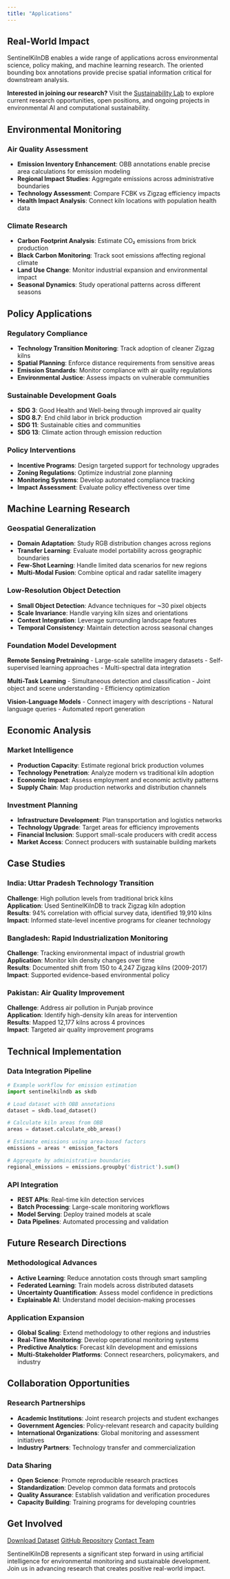 ```yaml
---
title: "Applications"
---
```


::: {.container}

## Real-World Impact

SentinelKilnDB enables a wide range of applications across environmental science, policy making, and machine learning research. The oriented bounding box annotations provide precise spatial information critical for downstream analysis.

**Interested in joining our research?** Visit the [Sustainability Lab](https://sustainability-lab.github.io/) to explore current research opportunities, open positions, and ongoing projects in environmental AI and computational sustainability.

## Environmental Monitoring

### Air Quality Assessment
- **Emission Inventory Enhancement**: OBB annotations enable precise area calculations for emission modeling
- **Regional Impact Studies**: Aggregate emissions across administrative boundaries  
- **Technology Assessment**: Compare FCBK vs Zigzag efficiency impacts
- **Health Impact Analysis**: Connect kiln locations with population health data

### Climate Research
- **Carbon Footprint Analysis**: Estimate CO₂ emissions from brick production
- **Black Carbon Monitoring**: Track soot emissions affecting regional climate
- **Land Use Change**: Monitor industrial expansion and environmental impact
- **Seasonal Dynamics**: Study operational patterns across different seasons

## Policy Applications

### Regulatory Compliance
- **Technology Transition Monitoring**: Track adoption of cleaner Zigzag kilns
- **Spatial Planning**: Enforce distance requirements from sensitive areas
- **Emission Standards**: Monitor compliance with air quality regulations
- **Environmental Justice**: Assess impacts on vulnerable communities

::: {.grid .grid-2}
::: {.card}
### Sustainable Development Goals
- **SDG 3**: Good Health and Well-being through improved air quality
- **SDG 8.7**: End child labor in brick production 
- **SDG 11**: Sustainable cities and communities
- **SDG 13**: Climate action through emission reduction
:::

::: {.card}
### Policy Interventions
- **Incentive Programs**: Design targeted support for technology upgrades
- **Zoning Regulations**: Optimize industrial zone planning
- **Monitoring Systems**: Develop automated compliance tracking
- **Impact Assessment**: Evaluate policy effectiveness over time
:::
:::

## Machine Learning Research

### Geospatial Generalization
- **Domain Adaptation**: Study RGB distribution changes across regions
- **Transfer Learning**: Evaluate model portability across geographic boundaries
- **Few-Shot Learning**: Handle limited data scenarios for new regions
- **Multi-Modal Fusion**: Combine optical and radar satellite imagery

### Low-Resolution Object Detection
- **Small Object Detection**: Advance techniques for ~30 pixel objects
- **Scale Invariance**: Handle varying kiln sizes and orientations
- **Context Integration**: Leverage surrounding landscape features
- **Temporal Consistency**: Maintain detection across seasonal changes

### Foundation Model Development
::: {.grid .grid-3}
::: {.card}
**Remote Sensing Pretraining**
- Large-scale satellite imagery datasets
- Self-supervised learning approaches
- Multi-spectral data integration
:::

::: {.card}
**Multi-Task Learning**
- Simultaneous detection and classification
- Joint object and scene understanding
- Efficiency optimization
:::

::: {.card}
**Vision-Language Models**
- Connect imagery with descriptions
- Natural language queries
- Automated report generation
:::
:::

## Economic Analysis

### Market Intelligence
- **Production Capacity**: Estimate regional brick production volumes
- **Technology Penetration**: Analyze modern vs traditional kiln adoption
- **Economic Impact**: Assess employment and economic activity patterns
- **Supply Chain**: Map production networks and distribution channels

### Investment Planning
- **Infrastructure Development**: Plan transportation and logistics networks
- **Technology Upgrade**: Target areas for efficiency improvements
- **Financial Inclusion**: Support small-scale producers with credit access
- **Market Access**: Connect producers with sustainable building markets

## Case Studies

### India: Uttar Pradesh Technology Transition
**Challenge**: High pollution levels from traditional brick kilns  
**Application**: Used SentinelKilnDB to track Zigzag kiln adoption  
**Results**: 94% correlation with official survey data, identified 19,910 kilns  
**Impact**: Informed state-level incentive programs for cleaner technology

### Bangladesh: Rapid Industrialization Monitoring
**Challenge**: Tracking environmental impact of industrial growth  
**Application**: Monitor kiln density changes over time  
**Results**: Documented shift from 150 to 4,247 Zigzag kilns (2009-2017)  
**Impact**: Supported evidence-based environmental policy

### Pakistan: Air Quality Improvement
**Challenge**: Address air pollution in Punjab province  
**Application**: Identify high-density kiln areas for intervention  
**Results**: Mapped 12,177 kilns across 4 provinces  
**Impact**: Targeted air quality improvement programs

## Technical Implementation

### Data Integration Pipeline
```python
# Example workflow for emission estimation
import sentinelkilndb as skdb

# Load dataset with OBB annotations
dataset = skdb.load_dataset()

# Calculate kiln areas from OBB
areas = dataset.calculate_obb_areas()

# Estimate emissions using area-based factors
emissions = areas * emission_factors

# Aggregate by administrative boundaries
regional_emissions = emissions.groupby('district').sum()
```

### API Integration
- **REST APIs**: Real-time kiln detection services
- **Batch Processing**: Large-scale monitoring workflows  
- **Model Serving**: Deploy trained models at scale
- **Data Pipelines**: Automated processing and validation

## Future Research Directions

### Methodological Advances
- **Active Learning**: Reduce annotation costs through smart sampling
- **Federated Learning**: Train models across distributed datasets
- **Uncertainty Quantification**: Assess model confidence in predictions
- **Explainable AI**: Understand model decision-making processes

### Application Expansion
- **Global Scaling**: Extend methodology to other regions and industries
- **Real-Time Monitoring**: Develop operational monitoring systems
- **Predictive Analytics**: Forecast kiln development and emissions
- **Multi-Stakeholder Platforms**: Connect researchers, policymakers, and industry

## Collaboration Opportunities

### Research Partnerships
- **Academic Institutions**: Joint research projects and student exchanges
- **Government Agencies**: Policy-relevant research and capacity building
- **International Organizations**: Global monitoring and assessment initiatives
- **Industry Partners**: Technology transfer and commercialization

### Data Sharing
- **Open Science**: Promote reproducible research practices
- **Standardization**: Develop common data formats and protocols
- **Quality Assurance**: Establish validation and verification procedures
- **Capacity Building**: Training programs for developing countries

## Get Involved

::: {.btn-group}
[Download Dataset](https://kaggle.com/datasets/3eb8e7201b14b158ed841718cb777c5b94a6a6375aaa8499c7376ec831f8d879){.btn}
[GitHub Repository](https://github.com/rishabh-mondal/NeurIPS_2025){.btn}
[Contact Team](mailto:nipun.batra@iitgn.ac.in){.btn}
:::

SentinelKilnDB represents a significant step forward in using artificial intelligence for environmental monitoring and sustainable development. Join us in advancing research that creates positive real-world impact.

:::